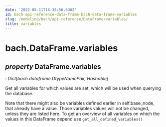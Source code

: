 ```yaml
---
date: '2022-05-11T18:35:56.636Z'
id: bach-api-reference-data-frame-bach-data-frame-variables
slug: /modeling/bach/api-reference/DataFrame/variables/
title: variables
---
```


# bach.DataFrame.variables

<div className="property">

## <span className="type-annotation"><em>property </em></span> <span className="additional-name">DataFrame.</span><span className="name">variables</span>

<span className="type-annotation"><em>

: Dict[bach.dataframe.DtypeNamePair, Hashable]

</em></span> 


<div className="content">

Get all variables for which values are set, which will be used when querying the database.

Note that there might also be variables defined earlier in self.base_node, that already have a value.
Those variables values will not be changed, unless they are listed here. To get an overview of all
variables on which the values in this DataFrame depend use `get_all_defined_variables()`


</div>


</div>
